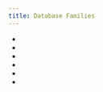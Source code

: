 ```yaml
---
title: Database Families
---
```


* <Link to="graphs" />
* <Link to="timeseries" />
* <Link to="geographicinformationsystems" />
* <Link to="keyvalue" />
* <Link to="document" />
* <Link to="semanticweb" />